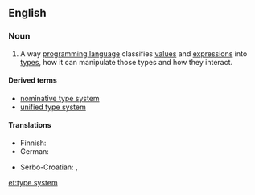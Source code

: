 ==English==

{{wikipedia}}

===Noun===
{{en-noun}}

# {{context|computing|lang=en}} A way [[programming language]] classifies [[value]]s and [[expression]]s into [[data type|types]], how it can manipulate those types and how they interact.

====Derived terms====
* [[nominative type system]]
* [[unified type system]]

====Translations====
{{trans-top|type system of a programming language}}
* Finnish: {{t-|fi|tyyppijärjestelmä}}
* German: {{t-|de|Typsystem|n}}
{{trans-mid}}
* Serbo-Croatian: {{t-|sh|sustav tipova|m}}, {{t-|sh|sustav obilježja|m}}
{{trans-bottom}}

[[et:type system]]